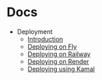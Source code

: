 
<title>Docs - Kotekan</title>

# Docs

- Deployment
    - [Introduction](/docs/deployment)
    - [Deploying on Fly](/docs/deployment/fly)
    - [Deploying on Railway](/docs/deployment/railway)
    - [Deploying on Render](/docs/deployment/render)
    - [Deploying using Kamal](/docs/deployment/kamal)

